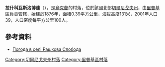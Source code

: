 {{coord|51|47|0|N|30|53|4|E|scale:100000|display=title}}

'''拉什科瓦斯洛博達'''（{{lang-uk|Рашкова Слобода}}），是[[烏克蘭|烏克蘭]]的村落，位於該國北部[[切爾尼戈夫州|切爾尼戈夫州]]，由[[里普基區|里普基區]]負責管轄，始建於1876年，面積0.39平方公里，海拔高度131米，2001年人口39，人口密度每平方公里100人。

==參考資料==
* [http://weather.in.ua/ua/chernigovskaja/22168 Погода в селі Рашкова Слобода] {{Wayback|url=http://weather.in.ua/ua/chernigovskaja/22168 |date=20160305084858 }}

[[Category:切爾尼戈夫州村落|Category:切爾尼戈夫州村落]]
[[Category:里普基區村落|Category:里普基區村落]]


{{Chernihiv-geo-stub}}